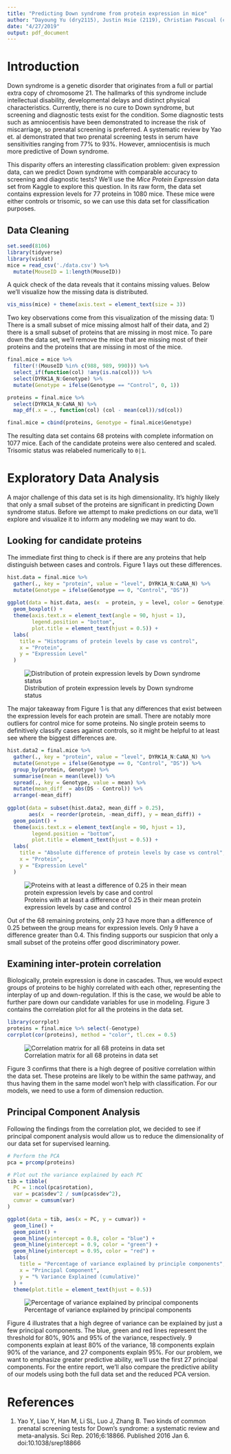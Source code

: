 ```yaml
---
title: "Predicting Down syndrome from protein expression in mice"
author: "Dayoung Yu (dry2115), Justin Hsie (2119), Christian Pascual (cbp2128)"
date: "4/27/2019"
output: pdf_document
---
```


# Introduction

Down syndrome is a genetic disorder that originates from a full or partial extra copy of chromosome 21. The hallmarks of this syndrome include intellectual disability, developmental delays and distinct physical characteristics. Currently, there is no cure to Down syndrome, but screening and diagnostic tests exist for the condition. Some diagnostic tests such as amniocentisis have been demonstrated to increase the risk of miscarriage, so prenatal screening is preferred. A systematic review by Yao et. al demonstrated that two prenatal screening tests in serum have sensitivities ranging from 77% to 93%. However, amniocentisis is much more predictive of Down syndrome.

This disparity offers an interesting classification problem: given expression data, can we predict Down syndrome with comparable accuracy to screening and diagnostic tests? We'll use the *Mice Protein Expression* data set from Kaggle to explore this question. In its raw form, the data set contains expression levels for 77 proteins in 1080 mice. These mice were either controls or trisomic, so we can use this data set for classification purposes.

## Data Cleaning

```r
set.seed(8106)
library(tidyverse)
library(visdat)
mice = read_csv('./data.csv') %>% 
  mutate(MouseID = 1:length(MouseID))
```

A quick check of the data reveals that it contains missing values. Below we'll visualize how the missing data is distributed.

```r
vis_miss(mice) + theme(axis.text = element_text(size = 3))
```

Two key observations come from this visualization of the missing data: 1) There is a small subset of mice missing almost half of their data, and 2) there is a small subset of proteins that are missing in most mice. To pare down the data set, we'll remove the mice that are missing most of their proteins and the proteins that are missing in most of the mice. 

```r
final.mice = mice %>% 
  filter(!(MouseID %in% c(988, 989, 990))) %>% 
  select_if(function(col) !any(is.na(col))) %>% 
  select(DYRK1A_N:Genotype) %>% 
  mutate(Genotype = ifelse(Genotype == "Control", 0, 1))

proteins = final.mice %>% 
  select(DYRK1A_N:CaNA_N) %>% 
  map_df(.x = ., function(col) (col - mean(col))/sd(col))

final.mice = cbind(proteins, Genotype = final.mice$Genotype)
```

The resulting data set contains 68 proteins with complete information on 1077 mice. Each of the candidate proteins were also centered and scaled. Trisomic status was relabeled numerically to `0|1`.

# Exploratory Data Analysis

A major challenge of this data set is its high dimensionality. It's highly likely that only a small subset of the proteins are significant in predicting Down syndrome status. Before we attempt to make predictions on our data, we'll explore and visualize it to inform any modeling we may want to do.

## Looking for candidate proteins

The immediate first thing to check is if there are any proteins that help distinguish between cases and controls. Figure 1 lays out these differences.

```r
hist.data = final.mice %>% 
  gather(., key = "protein", value = "level", DYRK1A_N:CaNA_N) %>% 
  mutate(Genotype = ifelse(Genotype == 0, "Control", "DS"))
  
ggplot(data = hist.data, aes(x  = protein, y = level, color = Genotype)) +
  geom_boxplot() + 
  theme(axis.text.x = element_text(angle = 90, hjust = 1),
        legend.position = "bottom",
        plot.title = element_text(hjust = 0.5)) +
  labs(
    title = "Histograms of protein levels by case vs control",
    x = "Protein",
    y = "Expression Level"
  )
```

![Distribution of protein expression levels by Down syndrome status](./boxplots.png)

The major takeaway from Figure 1 is that any differences that exist between the expression levels for each protein are small. There are notably more outliers for control mice for some proteins. No single protein seems to definitively classify cases against controls, so it might be helpful to at least see where the biggest differences are. 

```r
hist.data2 = final.mice %>% 
  gather(., key = "protein", value = "level", DYRK1A_N:CaNA_N) %>% 
  mutate(Genotype = ifelse(Genotype == 0, "Control", "DS")) %>% 
  group_by(protein, Genotype) %>% 
  summarise(mean = mean(level)) %>% 
  spread(., key = Genotype, value = mean) %>% 
  mutate(mean_diff  = abs(DS - Control)) %>% 
  arrange(-mean_diff)
  
ggplot(data = subset(hist.data2, mean_diff > 0.25), 
       aes(x  = reorder(protein, -mean_diff), y = mean_diff)) +
  geom_point() + 
  theme(axis.text.x = element_text(angle = 90, hjust = 1),
        legend.position = "bottom",
        plot.title = element_text(hjust = 0.5)) +
  labs(
    title = "Absolute difference of protein levels by case vs control",
    x = "Protein",
    y = "Expression Level"
  )
```

![Proteins with at least a difference of 0.25 in their mean protein expression levels by case and control](./top-proteins.png)

Out of the 68 remaining proteins, only 23 have more than a difference of 0.25 between the group means for expression levels. Only 9 have a difference greater than 0.4. This finding supports our suspicion that only a small subset of the proteins offer good discriminatory power.

## Examining inter-protein correlation

Biologically, protein expression is done in cascades. Thus, we would expect groups of proteins to be highly correlated with each other, representing the interplay of up and down-regulation. If this is the case, we would be able to further pare down our candidate variables for use in modeling. Figure 3 contains the correlation plot for all the proteins in the data set. 

```r
library(corrplot)
proteins = final.mice %>% select(-Genotype)
corrplot(cor(proteins), method = "color", tl.cex = 0.5)
```

![Correlation matrix for all 68 proteins in data set](./corrplot.png)

Figure 3 confirms that there is a high degree of positive correlation within the data set. These proteins are likely to be within the same pathway, and thus having them in the same model won't help with classification. For our models, we need to use a form of dimension reduction.

## Principal Component Analysis

Following the findings from the correlation plot, we decided to see if principal component analysis would allow us to reduce the dimensionality of our data set for supervised learning. 

```r
# Perform the PCA
pca = prcomp(proteins)

# Plot out the variance explained by each PC
tib = tibble(
  PC = 1:ncol(pca$rotation),
  var = pca$sdev^2 / sum(pca$sdev^2),
  cumvar = cumsum(var)
)

ggplot(data = tib, aes(x = PC, y = cumvar)) + 
  geom_line() + 
  geom_point() +
  geom_hline(yintercept = 0.8, color = "blue") + 
  geom_hline(yintercept = 0.9, color = "green") + 
  geom_hline(yintercept = 0.95, color = "red") + 
  labs(
    title = "Percentage of variance explained by principle components",
    x = "Principal Component",
    y = "% Variance Explained (cumulative)"
  ) +
  theme(plot.title = element_text(hjust = 0.5))
```

![Percentage of variance explained by principal components](./scree.png)

Figure 4 illustrates that a high degree of variance can be explained by just a few principal components. The blue, green and red lines represent the threshold for 80%, 90% and 95% of the variance, respectively. 9 components explain at least 80% of the variance, 18 components explain 90% of the variance, and 27 components explain 95%. For our problem, we want to emphasize greater predictive ability, we'll use the first 27 principal components. For the entire report, we'll also compare the predictive ability of our models using both the full data set and the reduced PCA version.






# References

1. Yao Y, Liao Y, Han M, Li SL, Luo J, Zhang B. Two kinds of common prenatal screening tests for Down's syndrome: a systematic review and meta-analysis. Sci Rep. 2016;6:18866. Published 2016 Jan 6. doi:10.1038/srep18866

